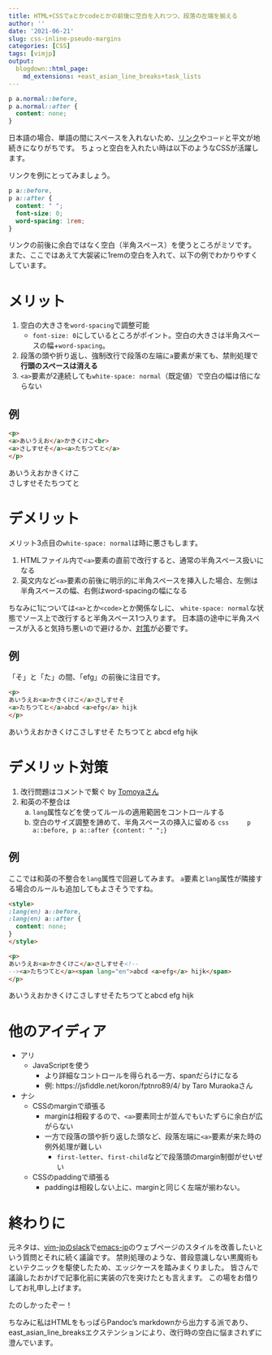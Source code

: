 ```yaml
---
title: HTML+CSSでaとかcodeとかの前後に空白を入れつつ、段落の左端を揃える
author: ''
date: '2021-06-21'
slug: css-inline-pseudo-margins
categories: [CSS]
tags: [vimjp]
output:
  blogdown::html_page:
    md_extensions: +east_asian_line_breaks+task_lists
---
```


```css
p a.normal::before,
p a.normal::after {
  content: none;
}
```


日本語の場合、単語の間にスペースを入れないため、[リンク](){.normal}や`コード`と平文が地続きになりがちです。
ちょっと空白を入れたい時は以下のようなCSSが活躍します。

リンクを例にとってみましょう。

```css
p a::before,
p a::after {
  content: " "; 
  font-size: 0;
  word-spacing: 1rem;
}
```

リンクの前後に余白ではなく空白（半角スペース）を使うところがミソです。
また、ここではあえて大袈裟に1remの空白を入れて、以下の例でわかりやすくしています。

# メリット

1. 空白の大きさを`word-spacing`で調整可能
    - `font-size: 0`にしているところがポイント。空白の大きさは半角スペースの幅+`word-spacing`。
1. 段落の頭や折り返し、強制改行で段落の左端に`a`要素が来ても、禁則処理で**行頭のスペースは消える**
1. `<a>`要素が2連続しても`white-space: normal`（既定値）で空白の幅は倍にならない

## 例

```html
<p>
<a>あいうえお</a>かきくけこ<br>
<a>さしすせそ</a><a>たちつてと</a>
</p>
```

<a>あいうえお</a>かきくけこ<br>
<a>さしすせそ</a><a>たちつてと</a>


# デメリット

メリット3点目の`white-space: normal`は時に悪さもします。

1. HTMLファイル内で`<a>`要素の直前で改行すると、通常の半角スペース扱いになる
2. 英文内など`<a>`要素の前後に明示的に半角スペースを挿入した場合、左側は半角スペースの幅、右側はword-spacingの幅になる

ちなみに1については`<a>`とか`<code>`とか関係なしに、
`white-space: normal`な状態でソース上で改行すると半角スペース1つ入ります。
日本語の途中に半角スペースが入ると気持ち悪いので避けるか、[対策](#デメリット対策){.normal}が必要です。

## 例

「そ」と「た」の間、「efg」の前後に注目です。

```html
<p>
あいうえお<a>かきくけこ</a>さしすせそ
<a>たちつてと</a>abcd <a>efg</a> hijk
</p>
```

あいうえお<a>かきくけこ</a>さしすせそ
<a>たちつてと</a> abcd <a>efg</a> hijk

# デメリット対策

1. 改行問題はコメントで繋ぐ by [Tomoyaさん](https://t.co/XI3ctW3q1p?amp=1)
1. 和英の不整合は
    a. `lang`属性などを使ってルールの適用範囲をコントロールする
    b. 空白のサイズ調整を諦めて、半角スペースの挿入に留める
       ```css
       p a::before, p a::after {content: " ";}
       ```

## 例

ここでは和英の不整合を`lang`属性で回避してみます。
`a`要素と`lang`属性が隣接する場合のルールも追加してもよさそうですね。


```html
<style>
:lang(en) a::before,
:lang(en) a::after {
  content: none;
}
</style>

<p>
あいうえお<a>かきくけこ</a>さしすせそ<!--
--><a>たちつてと</a><span lang="en">abcd <a>efg</a> hijk</span>
</p>
```

```{=html}
<style>
:lang(en) a::before,
:lang(en) a::after {
  content: none;
}
</style>

<p>
あいうえお<a>かきくけこ</a>さしすせそ<!--
--><a>たちつてと</a><span lang="en">abcd <a>efg</a> hijk</span>
</p>
```


# 他のアイディア

- アリ
  - JavaScriptを使う
      - より詳細なコントロールを得られる一方、spanだらけになる
      - 例: https://jsfiddle.net/koron/fptnro89/4/ by Taro Muraokaさん
- ナシ
  - CSSのmarginで頑張る
      - marginは相殺するので、`<a>`要素同士が並んでもいたずらに余白が広がらない
      - 一方で段落の頭や折り返した頭など、段落左端に`<a>`要素が来た時の例外処理が難しい
          - `first-letter`、`first-child`などで段落頭のmargin制御がせいぜい
  - CSSのpaddingで頑張る
      - paddingは相殺しない上に、marginと同じく左端が揃わない。

# 終わりに

元ネタは、[vim-jpのslack](https://vim-jp.org/docs/chat.html){.normal}で[emacs-jp](https://emacs-jp.github.io/packages/ddskk-posframe){.normal}のウェブページのスタイルを改善したいという質問とそれに続く議論です。
禁則処理のような、普段意識しない黒魔術もといテクニックを駆使したため、エッジケースを踏みまくりました。
皆さんで議論したおかげで記事化前に実装の穴を突けたとも言えます。
この場をお借りしてお礼申し上げます。

たのしかったぞー！

ちなみに私はHTMLをもっぱらPandoc's markdownから出力する派であり、east_asian_line_breaksエクステンションにより、改行時の空白に悩まされずに澄んでいます。
